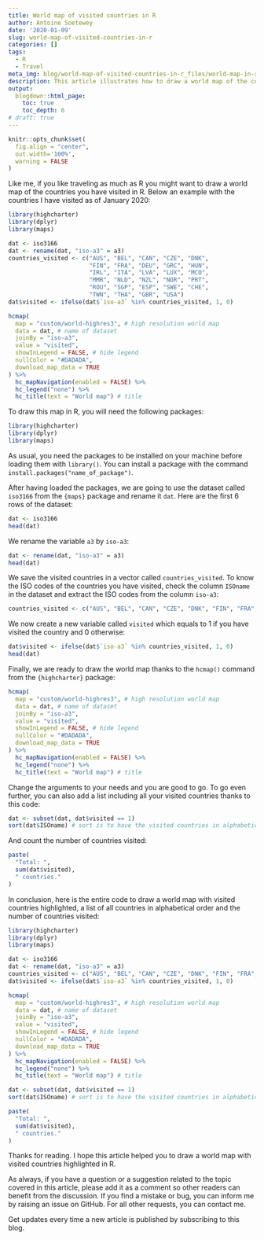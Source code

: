 ```yaml
---
title: World map of visited countries in R
author: Antoine Soetewey
date: '2020-01-09'
slug: world-map-of-visited-countries-in-r
categories: []
tags:
  - R
  - Travel
meta_img: blog/world-map-of-visited-countries-in-r_files/world-map-in-r.png
description: This article illustrates how to draw a world map of the countries you have visited in R. This world map can also be used to highlight some specific countries
output:
  blogdown::html_page:
    toc: true
    toc_depth: 6
# draft: true
---
```


```r
knitr::opts_chunk$set(
  fig.align = "center",
  out.width='100%',
  warning = FALSE
)
```

Like me, if you like traveling as much as R you might want to draw a world map of the countries you have visited in R. Below an example with the countries I have visited as of January 2020:

```r
library(highcharter)
library(dplyr)
library(maps)
```

```r
dat <- iso3166
dat <- rename(dat, "iso-a3" = a3)
countries_visited <- c("AUS", "BEL", "CAN", "CZE", "DNK",
                       "FIN", "FRA", "DEU", "GRC", "HUN",
                       "IRL", "ITA", "LVA", "LUX", "MCO",
                       "MMR", "NLD", "NZL", "NOR", "PRT",
                       "ROU", "SGP", "ESP", "SWE", "CHE",
                       "TWN", "THA", "GBR", "USA")
dat$visited <- ifelse(dat$`iso-a3` %in% countries_visited, 1, 0)

hcmap(
  map = "custom/world-highres3", # high resolution world map
  data = dat, # name of dataset
  joinBy = "iso-a3",
  value = "visited",
  showInLegend = FALSE, # hide legend
  nullColor = "#DADADA",
  download_map_data = TRUE
) %>%
  hc_mapNavigation(enabled = FALSE) %>%
  hc_legend("none") %>%
  hc_title(text = "World map") # title
```

To draw this map in R, you will need the following packages:

```r
library(highcharter)
library(dplyr)
library(maps)
```

As usual, you need the packages to be installed on your machine before loading them with `library()`. You can install a package with the command `install.packages("name_of_package")`.

After having loaded the packages, we are going to use the dataset called `iso3166` from the `{maps}` package and rename it `dat`. Here are the first 6 rows of the dataset:

```r
dat <- iso3166
head(dat)
```

We rename the variable `a3` by `iso-a3`:

```r
dat <- rename(dat, "iso-a3" = a3)
head(dat)
```

We save the visited countries in a vector called `countries_visited`. To know the ISO codes of the countries you have visited, check the column `ISOname` in the dataset and extract the ISO codes from the column `iso-a3`:

```r
countries_visited <- c("AUS", "BEL", "CAN", "CZE", "DNK", "FIN", "FRA", "DEU", "GRC", "HUN", "IRL", "ITA", "LVA", "LUX", "MCO", "MMR", "NLD", "NZL", "NOR", "PRT", "ROU", "SGP", "ESP", "SWE", "CHE", "TWN", "THA", "GBR", "USA")
```

We now create a new variable called `visited` which equals to 1 if you have visited the country and 0 otherwise:

```r
dat$visited <- ifelse(dat$`iso-a3` %in% countries_visited, 1, 0)
head(dat)
```

Finally, we are ready to draw the world map thanks to the `hcmap()` command from the `{highcharter}` package:

```r
hcmap(
  map = "custom/world-highres3", # high resolution world map
  data = dat, # name of dataset
  joinBy = "iso-a3",
  value = "visited",
  showInLegend = FALSE, # hide legend
  nullColor = "#DADADA",
  download_map_data = TRUE
) %>%
  hc_mapNavigation(enabled = FALSE) %>%
  hc_legend("none") %>%
  hc_title(text = "World map") # title
```

Change the arguments to your needs and you are good to go. To go even further, you can also add a list including all your visited countries thanks to this code:

```r
dat <- subset(dat, dat$visited == 1)
sort(dat$ISOname) # sort is to have the visited countries in alphabetical order
```

And count the number of countries visited:

```r
paste(
  "Total: ",
  sum(dat$visited),
  " countries."
)
```

In conclusion, here is the entire code to draw a world map with visited countries highlighted, a list of all countries in alphabetical order and the number of countries visited:

```r
library(highcharter)
library(dplyr)
library(maps)

dat <- iso3166
dat <- rename(dat, "iso-a3" = a3)
countries_visited <- c("AUS", "BEL", "CAN", "CZE", "DNK", "FIN", "FRA", "DEU", "GRC", "HUN", "IRL", "ITA", "LVA", "LUX", "MCO", "MMR", "NLD", "NZL", "NOR", "PRT", "ROU", "SGP", "ESP", "SWE", "CHE", "TWN", "THA", "GBR", "USA")
dat$visited <- ifelse(dat$`iso-a3` %in% countries_visited, 1, 0)

hcmap(
  map = "custom/world-highres3", # high resolution world map
  data = dat, # name of dataset
  joinBy = "iso-a3",
  value = "visited",
  showInLegend = FALSE, # hide legend
  nullColor = "#DADADA",
  download_map_data = TRUE
) %>%
  hc_mapNavigation(enabled = FALSE) %>%
  hc_legend("none") %>%
  hc_title(text = "World map") # title

dat <- subset(dat, dat$visited == 1)
sort(dat$ISOname) # sort is to have the visited countries in alphabetical order

paste(
  "Total: ",
  sum(dat$visited),
  " countries."
)
```

Thanks for reading. I hope this article helped you to draw a world map with visited countries highlighted in R.

As always, if you have a question or a suggestion related to the topic covered in this article, please add it as a comment so other readers can benefit from the discussion. If you find a mistake or bug, you can inform me by raising an issue on GitHub. For all other requests, you can contact me.

Get updates every time a new article is published by subscribing to this blog.
